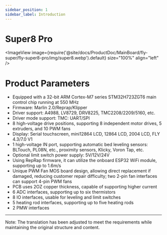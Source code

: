 ```yaml
---
sidebar_position: 1
sidebar_label: Introduction
---
```


# Super8 Pro

<ImageView image={require('@site/docs/ProductDoc/MainBoard/fly-super/fly-super8-pro/img/super8.webp').default} size="100%" align="left" />

# Product Parameters

* Equipped with a 32-bit ARM Cortex-M7 series STM32H723ZGT6 main control chip running at 550 MHz
* Firmware: Marlin 2.0/Reprap/Klipper
* Driver support: A4988, LV8729, DRV8225, TMC2208/2209/5160, etc.
* Driver mode support: TMC: UART/SPI
* 8 high-voltage drive positions, supporting 8 independent motor drives, 5 extruders, and 10 PWM fans
* Display: Serial touchscreen, mini12864 LCD, 12864 LCD, 2004 LCD, FLY 4.3/7.0 V1
* 1 high-voltage IN port, supporting automatic bed leveling sensors: BLTouch, PL08N, etc., proximity sensors, Klicky, Voron Tap, etc.
* Optional limit switch power supply: 5V/12V/24V
* Using RepRap firmware, it can utilize the onboard ESP32 WiFi module, supporting up to 1.6m/s
* Unique PWM Fan MOS board design, allowing direct replacement if damaged, reducing customer repair difficulty; two 2-pin fan interfaces can support 4-pin PWM fans
* PCB uses 2OZ copper thickness, capable of supporting higher current
* 6 ADC interfaces, supporting up to six thermistors
* 8 IO interfaces, usable for leveling and limit switches
* 5 heating rod interfaces, supporting up to five heating rods
* 2 PMW interfaces

---

Note: The translation has been adjusted to meet the requirements while maintaining the original structure and content.
